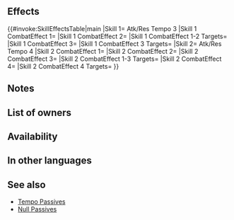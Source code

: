 {{Passive
|type=B
|name=Atk/Res Tempo
|exclusive=0
|canUseWeapon={{WeaponList|All}}
|canUseMove={{MoveList|Infantry}}
|properties=random_owner
|1name=Atk/Res Tempo 1
|alt1name=Atk Res Tempo 1
|1tagid=SID_攻撃魔防の拍節1
|1cost=60
|1effect=Inflicts Atk/Res-1 on foe and neutralizes effects that grant "Special cooldown charge +X" to foe or inflict "Special cooldown charge -X" on unit during combat.
|1required=-
|1promotionRarity=4
|1promotionTier=1
|2name=Atk/Res Tempo 2
|alt2name=Atk Res Tempo 2
|2tagid=SID_攻撃魔防の拍節2
|2cost=120
|2effect=Inflicts Atk/Res-2 on foe and neutralizes effects that grant "Special cooldown charge +X" to foe or inflict "Special cooldown charge -X" on unit during combat.
|2promotionRarity=5
|2promotionTier=1
|3name=Atk/Res Tempo 3
|alt3name=Atk Res Tempo 3
|3tagid=SID_攻撃魔防の拍節3
|3cost=240
|3next=-
|4name=Atk/Res Tempo 4
|alt4name=Atk Res Tempo 4
|4tagid=SID_攻撃魔防の拍節4
|4effect=Inflicts Atk/Res-4 on foe, neutralizes effects that grant "Special cooldown charge +X" to foe or inflict "Special cooldown charge -X" on unit, and reduces the percentage of foe's non-Special "reduces damage by X%" skills by 50% during combat (example: a foe with a "reduces damage by 45%" skill would reduce damage by 23% instead).
|4cost=300
|3effect=Inflicts Atk/Res-3 on foe and neutralizes effects that grant "Special cooldown charge +X" to foe or inflict "Special cooldown charge -X" on unit during combat.
}}
==Effects==
{{#invoke:SkillEffectsTable|main
|Skill 1={{Si|Atk/Res Tempo 3}} Atk/Res Tempo 3
|Skill 1 CombatEffect 1={{Eft|Temporary Debuffs|Atk/Res|3}}
|Skill 1 CombatEffect 2={{Eft|Neutralize Accelerate Charge}}
|Skill 1 CombatEffect 1-2 Targets={{Tgt|Foe}}
|Skill 1 CombatEffect 3={{Eft|Neutralize Slow Charge}}
|Skill 1 CombatEffect 3 Targets={{Tgt|Unit}}
|Skill 2={{Si|Atk/Res Tempo 4}} Atk/Res Tempo 4
|Skill 2 CombatEffect 1={{Eft|Temporary Debuffs|Atk/Res|4}}
|Skill 2 CombatEffect 2={{Eft|Reduce Damage Reduction|50%}}
|Skill 2 CombatEffect 3={{Eft|Neutralize Accelerate Charge}}
|Skill 2 CombatEffect 1-3 Targets={{Tgt|Foe}}
|Skill 2 CombatEffect 4={{Eft|Neutralize Slow Charge}}
|Skill 2 CombatEffect 4 Targets={{Tgt|Unit}}
}}

==Notes==
{{Temporary debuffs}}
{{CooldownChargePlusNeutralization}}
{{CooldownChargeMinusNeutralization}}
{{Reduce Damage Reduction|name=Atk/Res Tempo 4}}
==List of owners==
{{Skill Hero List}}
==Availability==
{{PassiveFocusList}}
{{PassiveDistributionList}}
{{PassiveCombatManualList}}
==In other languages==
{{OtherLanguages
|english=Atk/Res Tempo
|japanese=攻撃魔防の拍節
|german=Angr./Res.-Takt
|spanishEU=Tempo Ata/Res
|spanishLA=Tempo Atq./Res.
|french=Tempo Atq/Rés
|italian=Ritmo Att/Res
|chineseTW=攻擊魔防節拍
|portuguese=Ritmo Atq./Res.
}}
==See also==
{{See also skills|cond=Description LIKE '%neutralizes effects%grant "Special cooldown charge +X" to foe%"Special cooldown charge -X" on unit%' AND Description NOT LIKE '%transforms%+7 damage when%' AND WikiName NOT LIKE '%Tempo%' OR Description LIKE '%percentage of foe_s non-Special "reduce damage by X%" skills by 50%' AND Exclusive='1'}}
* [[Skill families/B Passives#Tempo|Tempo Passives]]
* [[Null Passives]]
{{Passives Navbox|B}}